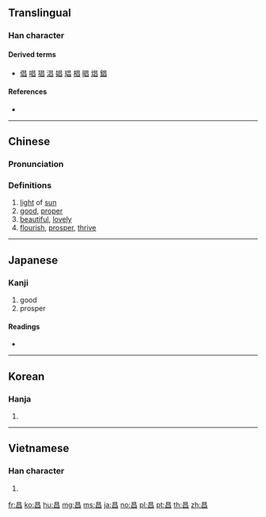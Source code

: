 ==Translingual==

===Han character===
{{Han char|rn=72|rad=日|as=04|sn=8|four=60600|canj=AA|ids=⿱日日}}

====Derived terms====
* [[倡]] [[唱]] [[猖]] [[淐]] [[娼]] [[琩]] [[椙]] [[晿]] [[焻]] [[錩]]

====References====
* {{Han ref|kx=0491.100|dkj=13803|dj=0852.160|hdz=21490.030|uh=660C|ud=26124|bh=A9F7|bd=43511}}

----

==Chinese==
{{zh-forms}}

===Pronunciation===
{{zh-pron
|m=chāng
|c=coeng1
|mc=y
|oc=y
|ma=
|cat=n,a,v
}}

===Definitions===
# [[light]] of [[sun]]
# [[good]], [[proper]]
# [[beautiful]], [[lovely]]
# [[flourish]], [[prosper]], [[thrive]]

----

==Japanese==

===Kanji===
{{ja-kanji|grade=|rs=日04}}

# good
# prosper

====Readings====
* {{ja-readings|on=[[しょう]] (shō)|kun=[[さかん]] (sakan)|nanori=[[まさ]] (masa), [[あき]] (aki)}}

----

==Korean==

===Hanja===
{{ko-hanja|hangeul=창|eumhun=|rv=chang|mr=ch'ang|y=chang}}

# {{defn|lang=ko|sort=日04}}

----

==Vietnamese==

===Han character===
{{vi-hantu|[[xương]]|rs=日04}}

# {{defn|lang=vi|sort=日04}}

[[fr:昌]]
[[ko:昌]]
[[hu:昌]]
[[mg:昌]]
[[ms:昌]]
[[ja:昌]]
[[no:昌]]
[[pl:昌]]
[[pt:昌]]
[[th:昌]]
[[zh:昌]]